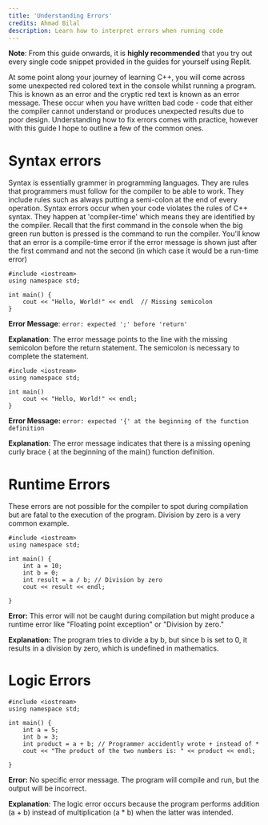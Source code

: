 ```yaml
---
title: 'Understanding Errors'
credits: Ahmad Bilal
description: Learn how to interpret errors when running code
---
```


**Note**: From this guide onwards, it is **highly recommended** that you try out every single code snippet provided in the guides for yourself using Replit.

At some point along your journey of learning C++, you will come across some unexpected red colored text in the console whilst running a program. This is known as an error and the cryptic red text is known as an error message. These occur when you have written bad code - code that either the compiler cannot understand or produces unexpected results due to poor design. Understanding how to fix errors comes with practice, however with this guide I hope to outline a few of the common ones.

# Syntax errors

Syntax is essentially grammer in programming languages. They are rules that programmers must follow for the compiler to be able to work. They include rules such as always putting a semi-colon at the end of every operation. Syntax errors occur when your code violates the rules of C++ syntax. They happen at 'compiler-time' which means they are identified by the compiler. Recall that the first command in the console when the big green run button is pressed is the command to run the compiler. You'll know that an error is a compile-time error if the error message is shown just after the first command and not the second (in which case it would be a run-time error)

```
#include <iostream>
using namespace std;

int main() {
    cout << "Hello, World!" << endl  // Missing semicolon
}
```

**Error Message**: `error: expected ';' before 'return'`

**Explanation**: The error message points to the line with the missing semicolon before the return statement. The semicolon is necessary to complete the statement.

```
#include <iostream>
using namespace std;

int main()
    cout << "Hello, World!" << endl;
}
```

**Error Message:** `error: expected '{' at the beginning of the function definition`

**Explanation**: The error message indicates that there is a missing opening curly brace \{ at the beginning of the main() function definition.

# Runtime Errors

These errors are not possible for the compiler to spot during compilation but are fatal to the execution of the program. Division by zero is a very common example.

```
#include <iostream>
using namespace std;

int main() {
    int a = 10;
    int b = 0;
    int result = a / b; // Division by zero
    cout << result << endl;

}
```

**Error:** This error will not be caught during compilation but might produce a runtime error like "Floating point exception" or "Division by zero."

**Explanation:** The program tries to divide a by b, but since b is set to 0, it results in a division by zero, which is undefined in mathematics.

# Logic Errors

```
#include <iostream>
using namespace std;

int main() {
    int a = 5;
    int b = 3;
    int product = a + b; // Programmer accidently wrote + instead of *
    cout << "The product of the two numbers is: " << product << endl;

}
```

**Error:** No specific error message. The program will compile and run, but the output will be incorrect.

**Explanation**: The logic error occurs because the program performs addition (a + b) instead of multiplication (a \* b) when the latter was intended.
